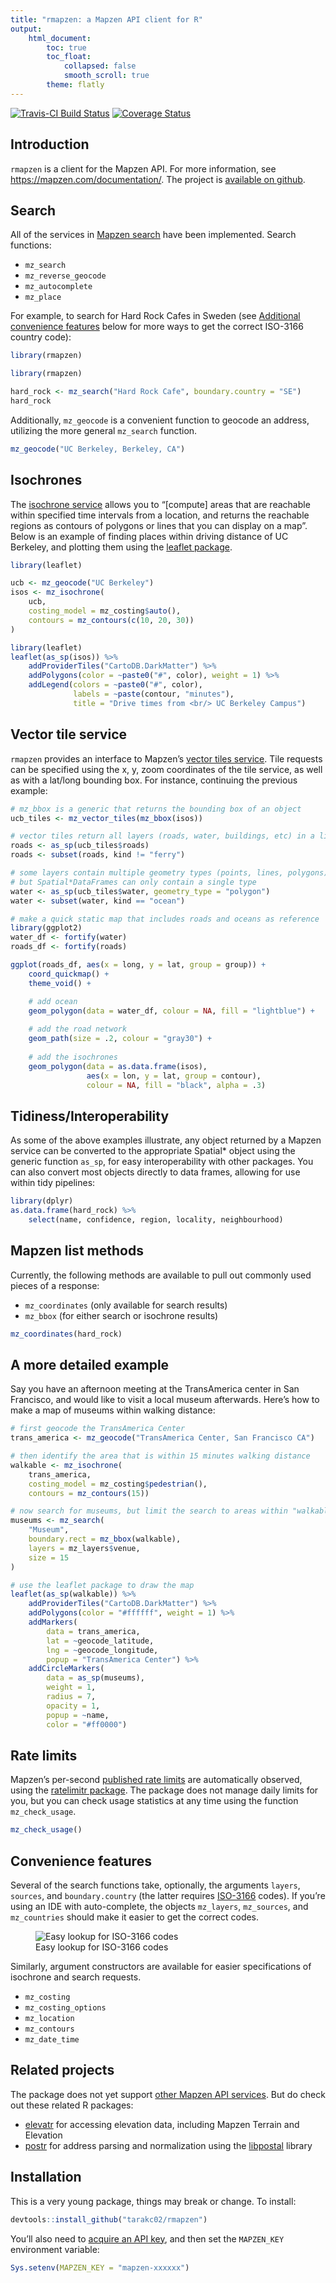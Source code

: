 ```yaml
---
title: "rmapzen: a Mapzen API client for R"
output: 
    html_document:
        toc: true
        toc_float:
            collapsed: false
            smooth_scroll: true
        theme: flatly
---
```

[![Travis-CI Build Status](https://travis-ci.org/tarakc02/rmapzen.svg?branch=master)](https://travis-ci.org/tarakc02/rmapzen)
[![Coverage Status](https://img.shields.io/codecov/c/github/tarakc02/rmapzen/master.svg)](https://codecov.io/github/tarakc02/rmapzen?branch=master)

## Introduction

`rmapzen` is a client for the Mapzen API. For more information, see [https://mapzen.com/documentation/](https://mapzen.com/documentation/). The project is [available on github](https://github.com/tarakc02/rmapzen). 

## Search

All of the services in [Mapzen search](https://mapzen.com/documentation/search/) have been implemented. Search functions:

* `mz_search`
* `mz_reverse_geocode`
* `mz_autocomplete`
* `mz_place`

For example, to search for Hard Rock Cafes in Sweden (see [Additional convenience features](#additional-convenience-features) below for more ways to get the correct ISO-3166 country code):

```r
library(rmapzen)
```

```r
library(rmapzen)

hard_rock <- mz_search("Hard Rock Cafe", boundary.country = "SE")
hard_rock
```

Additionally, `mz_geocode` is a convenient function to geocode an address, utilizing the more general `mz_search` function.

```r
mz_geocode("UC Berkeley, Berkeley, CA")
```

## Isochrones

The [isochrone service](https://mapzen.com/documentation/mobility/isochrone/api-reference/) allows you to "[compute] areas that are reachable within specified time intervals from a location, and returns the reachable regions as contours of polygons or lines that you can display on a map". Below is an example of finding places within driving distance of UC Berkeley, and plotting them using the [leaflet package](http://rstudio.github.io/leaflet/).

```r
library(leaflet)
```

```r
ucb <- mz_geocode("UC Berkeley")
isos <- mz_isochrone(
    ucb,
    costing_model = mz_costing$auto(),
    contours = mz_contours(c(10, 20, 30))
)

library(leaflet)
leaflet(as_sp(isos)) %>%
    addProviderTiles("CartoDB.DarkMatter") %>%
    addPolygons(color = ~paste0("#", color), weight = 1) %>%
    addLegend(colors = ~paste0("#", color), 
              labels = ~paste(contour, "minutes"),
              title = "Drive times from <br/> UC Berkeley Campus")
```

## Vector tile service

`rmapzen` provides an interface to Mapzen's [vector tiles service](https://mapzen.com/documentation/vector-tiles/). Tile requests can be specified using the x, y, zoom coordinates of the tile service, as well as with a lat/long bounding box. For instance, continuing the previous example:

```r
# mz_bbox is a generic that returns the bounding box of an object
ucb_tiles <- mz_vector_tiles(mz_bbox(isos))

# vector tiles return all layers (roads, water, buildings, etc) in a list
roads <- as_sp(ucb_tiles$roads)
roads <- subset(roads, kind != "ferry")

# some layers contain multiple geometry types (points, lines, polygons)
# but Spatial*DataFrames can only contain a single type
water <- as_sp(ucb_tiles$water, geometry_type = "polygon")
water <- subset(water, kind == "ocean")

# make a quick static map that includes roads and oceans as reference
library(ggplot2)
water_df <- fortify(water)
roads_df <- fortify(roads) 

ggplot(roads_df, aes(x = long, y = lat, group = group)) +
    coord_quickmap() +
    theme_void() +

    # add ocean
    geom_polygon(data = water_df, colour = NA, fill = "lightblue") +
    
    # add the road network
    geom_path(size = .2, colour = "gray30") +
    
    # add the isochrones
    geom_polygon(data = as.data.frame(isos),
                 aes(x = lon, y = lat, group = contour),
                 colour = NA, fill = "black", alpha = .3)
```

## Tidiness/Interoperability

As some of the above examples illustrate, any object returned by a Mapzen service can be converted to the appropriate Spatial* object using the generic function `as_sp`, for easy interoperability with other packages. You can also convert most objects directly to data frames, allowing for use within tidy pipelines:

```r
library(dplyr)
as.data.frame(hard_rock) %>%
    select(name, confidence, region, locality, neighbourhood)
```

## Mapzen list methods

Currently, the following methods are available to pull out commonly used 
pieces of a response:

* `mz_coordinates` (only available for search results)
* `mz_bbox` (for either search or isochrone results)

```r
mz_coordinates(hard_rock)
```

## A more detailed example

Say you have an afternoon meeting at the TransAmerica center in San Francisco, and would like to visit a local museum afterwards. Here's how to make a map of museums within walking distance:

```r
# first geocode the TransAmerica Center
trans_america <- mz_geocode("TransAmerica Center, San Francisco CA")

# then identify the area that is within 15 minutes walking distance
walkable <- mz_isochrone(
    trans_america,
    costing_model = mz_costing$pedestrian(),
    contours = mz_contours(15))

# now search for museums, but limit the search to areas within "walkable"
museums <- mz_search(
    "Museum", 
    boundary.rect = mz_bbox(walkable), 
    layers = mz_layers$venue, 
    size = 15
)

# use the leaflet package to draw the map
leaflet(as_sp(walkable)) %>%
    addProviderTiles("CartoDB.DarkMatter") %>%
    addPolygons(color = "#ffffff", weight = 1) %>%
    addMarkers(
        data = trans_america, 
        lat = ~geocode_latitude, 
        lng = ~geocode_longitude,
        popup = "TransAmerica Center") %>%
    addCircleMarkers(
        data = as_sp(museums), 
        weight = 1,
        radius = 7,
        opacity = 1,
        popup = ~name,
        color = "#ff0000")
```

## Rate limits

Mapzen's per-second [published rate limits](https://mapzen.com/documentation/overview/#search-and-mobility-products) are automatically observed, using the [ratelimitr package](https://github.com/tarakc02/ratelimitr). The package does not manage daily limits for you, but you can check usage statistics at any time using the function `mz_check_usage`.

```r
mz_check_usage()
```

## Convenience features

Several of the search functions take, optionally, the arguments `layers`, `sources`, and `boundary.country` (the latter requires [ISO-3166](https://en.wikipedia.org/wiki/ISO_3166) codes). If you're using an IDE with auto-complete, the objects `mz_layers`, `mz_sources`, and `mz_countries` should make it easier to get the correct codes.

![Easy lookup for ISO-3166 codes](fig/mz-countries.png)

Similarly, argument constructors are available for easier specifications of isochrone and search requests.

* `mz_costing` 
* `mz_costing_options` 
* `mz_location`
* `mz_contours`
* `mz_date_time`

## Related projects

The package does not yet support [other Mapzen API services](https://mapzen.com/documentation/). But do check out these related R packages:

* [elevatr](https://github.com/jhollist/elevatr) for accessing elevation data, including Mapzen Terrain and Elevation
* [postr](https://github.com/Ironholds/poster) for address parsing and normalization using the [libpostal](https://github.com/openvenues/libpostal) library

## Installation

This is a very young package, things may break or change. To install:

```r
devtools::install_github("tarakc02/rmapzen")
```

You'll also need to [acquire an API key](https://mapzen.com/developers), and then set the `MAPZEN_KEY` environment variable:

```r
Sys.setenv(MAPZEN_KEY = "mapzen-xxxxxx")
```
